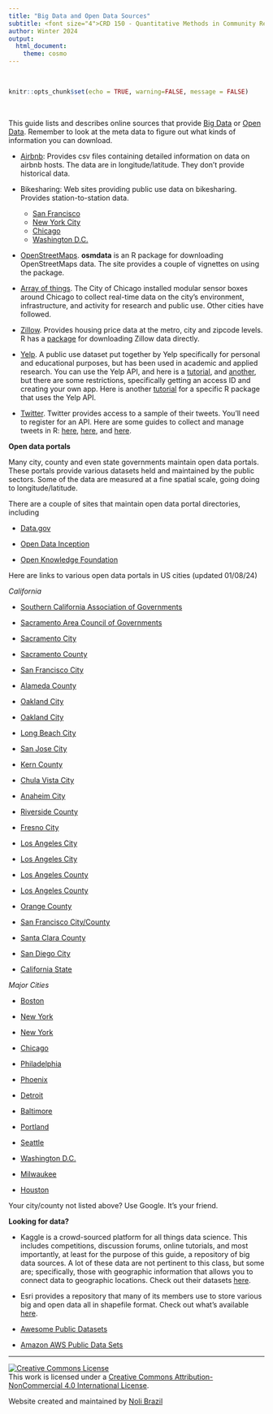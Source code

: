 ```yaml
---
title: "Big Data and Open Data Sources"
subtitle: <font size="4">CRD 150 - Quantitative Methods in Community Research</font>
author: Winter 2024
output: 
  html_document:
    theme: cosmo
---
```





<style>
p.comment {
background-color: #DBDBDB;
padding: 10px;
border: 1px solid black;
margin-left: 25px;
border-radius: 5px;
font-style: normal;
}

h1.title {
  font-weight: bold;
  font-family: Arial;  
}

h2.title {
  font-family: Arial;  
}

</style>


<style type="text/css">
#TOC {
  font-size: 13px;
  font-family: Arial;
}
</style>


\

```r
knitr::opts_chunk$set(echo = TRUE, warning=FALSE, message = FALSE)
```

\

This guide lists and describes online sources that provide [Big Data](https://en.wikipedia.org/wiki/Big_data) or [Open Data](https://ash.harvard.edu/files/open_government.pdf).  Remember to look at the meta data to figure out what kinds of information you can download.
\


* [Airbnb](http://insideairbnb.com/get-the-data.html): Provides csv files containing detailed information on data on airbnb hosts.  The data are in longitude/latitude.  They don't provide historical data.

* Bikesharing: Web sites providing public use data on bikesharing.  Provides station-to-station data.
    + [San Francisco](https://www.lyft.com/bikes/bay-wheels/system-data)  
    + [New York City](https://www.citibikenyc.com/system-data) 
    + [Chicago](https://www.divvybikes.com/system-data) 
    + [Washington D.C.](https://www.capitalbikeshare.com/system-data)

* [OpenStreetMaps](https://ropensci.github.io/osmdata/).  **osmdata** is an R package for downloading OpenStreetMaps data.  The site provides a couple of vignettes on using the package.

* [Array of things](https://arrayofthings.github.io/).  The City of Chicago installed modular sensor boxes around Chicago to collect real-time data on the city’s environment, infrastructure, and activity for research and public use. Other cities have followed.

* [Zillow](https://www.zillow.com/research/data/). Provides housing price data at the metro, city and zipcode levels.  R has a [package](https://cran.r-project.org/web/packages/ZillowR/index.html) for downloading Zillow data directly.

* [Yelp](https://www.yelp.com/dataset).  A public use dataset put together by Yelp specifically for personal and educational purposes, but has been used in academic and applied research.  You can use the Yelp API, and here is a [tutorial](https://billpetti.github.io/2017-12-23-use-yelp-api-r-rstats/), and [another](https://www.youtube.com/watch?v=qyGYItbMKkM), but there are some restrictions, specifically getting an access ID and creating your own app.  Here is another [tutorial](https://github.com/richierocks/yelp) for a specific R package that uses the Yelp API.

* [Twitter](https://developer.twitter.com/en/docs/tweets/search/api-reference/get-search-tweets). Twitter provides access to a sample of their tweets.  You'll need to register for an API.  Here are some guides to collect and manage tweets in R: [here](https://www.earthdatascience.org/courses/earth-analytics/get-data-using-apis/use-twitter-api-r/), [here](https://info5940.infosci.cornell.edu/notes/webdata/twitter-api-practice/), and [here](https://cran.r-hub.io/web/packages/rtweet/vignettes/intro.html).


**Open data portals**

Many city, county and even state governments maintain open data portals.  These portals provide various datasets held and maintained by the public sectors.  Some of the data are measured at a fine spatial scale, going doing to longitude/latitude.  

There are a couple of sites that maintain open data portal directories, including

* [Data.gov](https://www.data.gov/open-gov/)

* [Open Data Inception](https://opendatainception.io/)

* [Open Knowledge Foundation](https://dataportals.org/)

Here are links to various open data portals in US cities (updated 01/08/24)

*California*

* [Southern California Association of Governments](http://gisdata-scag.opendata.arcgis.com/)

* [Sacramento Area Council of Governments](https://data.sacog.org/)

* [Sacramento City](http://data.cityofsacramento.org/)

* [Sacramento County](http://data-sacramentocounty.opendata.arcgis.com/)

* [San Francisco City](https://datasf.org/opendata/)

* [Alameda County](https://data.acgov.org/)

* [Oakland City](https://data.oaklandca.gov/)

* [Oakland City](http://data.openoakland.org/)

* [Long Beach City](http://www.longbeach.gov/openlb/)

* [San Jose City](https://data.sanjoseca.gov/)

* [Kern County](https://geodat-kernco.opendata.arcgis.com/)

* [Chula Vista City](https://chulavista-cvgis.opendata.arcgis.com/)

* [Anaheim City](http://data-anaheim.opendata.arcgis.com/)

* [Riverside County](https://data.countyofriverside.us/)

* [Fresno City](https://gis-cityoffresno.hub.arcgis.com/)

* [Los Angeles City](https://data.lacity.org/)

* [Los Angeles City](http://geohub.lacity.org/)

* [Los Angeles County](https://data.lacounty.gov/)

* [Los Angeles County](https://egis-lacounty.hub.arcgis.com/)

* [Orange County](http://data-ocpw.opendata.arcgis.com/)

* [San Francisco City/County](https://datasf.org/)

* [Santa Clara County](https://data.sccgov.org/)

* [San Diego City](https://data.sandiego.gov/)

* [California State](https://data.ca.gov/)

*Major Cities*

* [Boston](https://data.boston.gov/)

* [New York](https://data.ny.gov/)

* [New York](https://opendata.cityofnewyork.us/data/)

* [Chicago](https://data.cityofchicago.org/)

* [Philadelphia](https://www.opendataphilly.org/)

* [Phoenix](https://www.phoenixopendata.com/)

* [Detroit](https://data.detroitmi.gov/)

* [Baltimore](https://data.baltimorecity.gov/)

* [Portland](https://gis-pdx.opendata.arcgis.com/)

* [Seattle](https://data.seattle.gov/)

* [Washington D.C.](http://opendata.dc.gov/)

* [Milwaukee](https://data.milwaukee.gov/)

* [Houston](http://data.houstontx.gov/)

Your city/county not listed above? Use Google. It's your friend.

**Looking for data?**

* Kaggle is a crowd-sourced platform for all things data science.  This includes competitions, discussion forums, online tutorials, and most importantly, at least for the purpose of this guide, a repository of big data sources.  A lot of these data are not pertinent to this class, but some are; specifically, those with geographic information that allows you to connect data to geographic locations. Check out their datasets [here](https://www.kaggle.com/datasets).

* Esri provides a repository that many of its members use to store various big and open data all in shapefile format.  Check out what's available [here](http://hub.arcgis.com/pages/open-data).

* [Awesome Public Datasets](https://github.com/awesomedata/awesome-public-datasets)

* [Amazon AWS Public Data Sets](https://registry.opendata.aws/)


***

<a rel="license" href="http://creativecommons.org/licenses/by-nc/4.0/"><img alt="Creative Commons License" style="border-width:0" src="https://i.creativecommons.org/l/by-nc/4.0/88x31.png" /></a><br />This work is licensed under a <a rel="license" href="http://creativecommons.org/licenses/by-nc/4.0/">Creative Commons Attribution-NonCommercial 4.0 International License</a>.


Website created and maintained by [Noli Brazil](https://nbrazil.faculty.ucdavis.edu/)